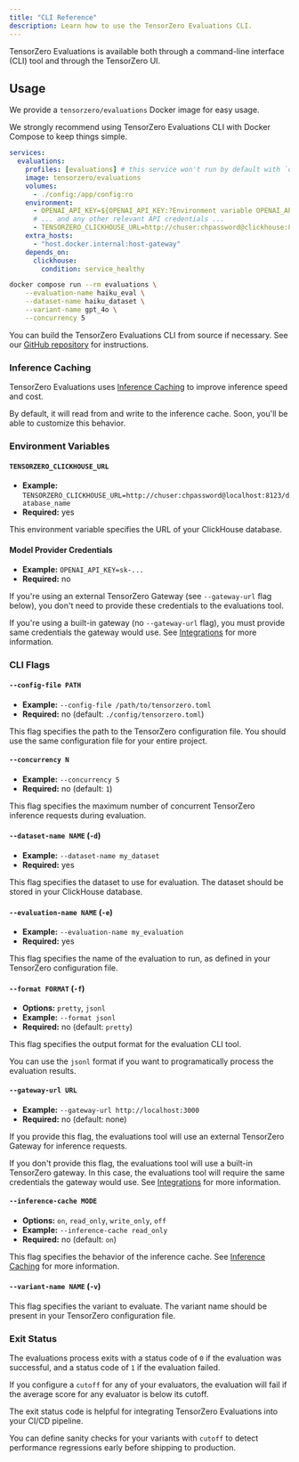 ```yaml
---
title: "CLI Reference"
description: Learn how to use the TensorZero Evaluations CLI.
---
```


TensorZero Evaluations is available both through a command-line interface (CLI) tool and through the TensorZero UI.

## Usage

We provide a `tensorzero/evaluations` Docker image for easy usage.

We strongly recommend using TensorZero Evaluations CLI with Docker Compose to keep things simple.

```yaml title="docker-compose.yml"
services:
  evaluations:
    profiles: [evaluations] # this service won't run by default with `docker compose up`
    image: tensorzero/evaluations
    volumes:
      - ./config:/app/config:ro
    environment:
      - OPENAI_API_KEY=${OPENAI_API_KEY:?Environment variable OPENAI_API_KEY must be set.}
      # ... and any other relevant API credentials ...
      - TENSORZERO_CLICKHOUSE_URL=http://chuser:chpassword@clickhouse:8123/tensorzero
    extra_hosts:
      - "host.docker.internal:host-gateway"
    depends_on:
      clickhouse:
        condition: service_healthy
```

```bash
docker compose run --rm evaluations \
    --evaluation-name haiku_eval \
    --dataset-name haiku_dataset \
    --variant-name gpt_4o \
    --concurrency 5
```

<Accordion title="Building from Source">

You can build the TensorZero Evaluations CLI from source if necessary. See our [GitHub repository](https://github.com/tensorzero/tensorzero/tree/main/evaluations) for instructions.

</Accordion>

### Inference Caching

TensorZero Evaluations uses [Inference Caching](/gateway/guides/inference-caching/) to improve inference speed and cost.

By default, it will read from and write to the inference cache.
Soon, you'll be able to customize this behavior.

### Environment Variables

#### `TENSORZERO_CLICKHOUSE_URL`

- **Example:** `TENSORZERO_CLICKHOUSE_URL=http://chuser:chpassword@localhost:8123/database_name`
- **Required:** yes

This environment variable specifies the URL of your ClickHouse database.

#### Model Provider Credentials

- **Example:** `OPENAI_API_KEY=sk-...`
- **Required:** no

If you're using an external TensorZero Gateway (see `--gateway-url` flag below), you don't need to provide these credentials to the evaluations tool.

If you're using a built-in gateway (no `--gateway-url` flag), you must provide same credentials the gateway would use.
See [Integrations](/integrations/model-providers) for more information.

### CLI Flags

#### `--config-file PATH`

- **Example:** `--config-file /path/to/tensorzero.toml`
- **Required:** no (default: `./config/tensorzero.toml`)

This flag specifies the path to the TensorZero configuration file.
You should use the same configuration file for your entire project.

#### `--concurrency N`

- **Example:** `--concurrency 5`
- **Required:** no (default: `1`)

This flag specifies the maximum number of concurrent TensorZero inference requests during evaluation.

#### `--dataset-name NAME` (`-d`)

- **Example:** `--dataset-name my_dataset`
- **Required:** yes

This flag specifies the dataset to use for evaluation.
The dataset should be stored in your ClickHouse database.

#### `--evaluation-name NAME` (`-e`)

- **Example:** `--evaluation-name my_evaluation`
- **Required:** yes

This flag specifies the name of the evaluation to run, as defined in your TensorZero configuration file.

#### `--format FORMAT` (`-f`)

- **Options:** `pretty`, `jsonl`
- **Example:** `--format jsonl`
- **Required:** no (default: `pretty`)

This flag specifies the output format for the evaluation CLI tool.

You can use the `jsonl` format if you want to programatically process the evaluation results.

#### `--gateway-url URL`

- **Example:** `--gateway-url http://localhost:3000`
- **Required:** no (default: none)

If you provide this flag, the evaluations tool will use an external TensorZero Gateway for inference requests.

If you don't provide this flag, the evaluations tool will use a built-in TensorZero gateway.
In this case, the evaluations tool will require the same credentials the gateway would use.
See [Integrations](/integrations/model-providers) for more information.

#### `--inference-cache MODE`

- **Options:** `on`, `read_only`, `write_only`, `off`
- **Example:** `--inference-cache read_only`
- **Required:** no (default: `on`)

This flag specifies the behavior of the inference cache.
See [Inference Caching](/gateway/guides/inference-caching/) for more information.

#### `--variant-name NAME` (`-v`)

This flag specifies the variant to evaluate.
The variant name should be present in your TensorZero configuration file.

### Exit Status

The evaluations process exits with a status code of `0` if the evaluation was successful, and a status code of `1` if the evaluation failed.

If you configure a `cutoff` for any of your evaluators, the evaluation will fail if the average score for any evaluator is below its cutoff.

<Tip>

The exit status code is helpful for integrating TensorZero Evaluations into your CI/CD pipeline.

You can define sanity checks for your variants with `cutoff` to detect performance regressions early before shipping to production.

</Tip>
